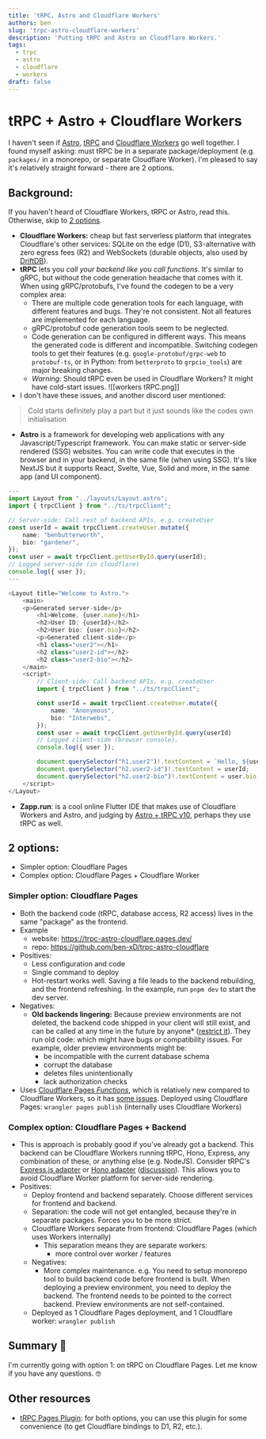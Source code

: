 ```yaml
---
title: 'tRPC, Astro and Cloudflare Workers'
authors: ben
slug: 'trpc-astro-cloudflare-workers'
description: 'Putting tRPC and Astro on Cloudflare Workers.'
tags:
  - trpc
  - astro
  - cloudflare
  - workers
draft: false
---
```

# tRPC + Astro + Cloudflare Workers
I haven't seen if [Astro](https://astro.build/), [tRPC](https://trpc.io/) and [Cloudflare Workers](https://workers.cloudflare.com/) go well together. I found myself asking: must tRPC be in a separate package/deployment (e.g. `packages/` in a monorepo, or separate Cloudflare Worker). I'm pleased to say it's relatively straight forward - there are 2 options.
<!--truncate-->

## Background:
If you haven't heard of Cloudflare Workers, tRPC or Astro, read this. Otherwise, skip to [2 options](#2-options).
- **Cloudflare Workers:** cheap but fast serverless platform that integrates Cloudflare's other services: SQLite on the edge (D1), S3-alternative with zero egress fees (R2) and WebSockets (durable objects, also used by [DriftDB](https://news.ycombinator.com/item?id=34639728)).
- **tRPC** lets you *call your backend like you call functions*. It's similar to gRPC, but without the code generation headache that comes with it. When using gRPC/protobufs, I've found the codegen to be a very complex area:
  - There are multiple code generation tools for each language, with different features and bugs. They're not consistent. Not all features are implemented for each language.
  - gRPC/protobuf code generation tools seem to be neglected.
  - Code generation can be configured in different ways. This means the generated code is different and incompatible. Switching codegen tools to get their features (e.g. `google-protobuf/grpc-web` to `protobuf-ts`, or in Python: from `betterproto` to `grpcio_tools`) are major breaking changes. 
  - *Warning:* Should tRPC even be used in Cloudflare Workers? It might have cold-start issues.
![[workers tRPC.png]]
- I don't have these issues, and another discord user mentioned: 
> Cold starts definitely play a part but it just sounds like the codes own initialisation
- **Astro** is a framework for developing web applications with any Javascript/Typescript framework. You can make static or server-side rendered (SSG) websites. You can write code that executes in the browser and in your backend, in the same file (when using SSG). It's like NextJS but it supports React, Svelte, Vue, Solid and more, in the same app (and UI component).

```typescript
---
import Layout from "../layouts/Layout.astro";
import { trpcClient } from "../ts/trpcClient";

// Server-side: Call rest of backend APIs, e.g. createUser
const userId = await trpcClient.createUser.mutate({
	name: "benbutterworth",
	bio: "gardener",
});
const user = await trpcClient.getUserById.query(userId);
// Logged server-side (in cloudflare)
console.log({ user });
---

<Layout title="Welcome to Astro.">
	<main>
    <p>Generated server-side</p>
		<h1>Welcome, {user.name}</h1>
		<h2>User ID: {userId}</h2>
		<h2>User bio: {user.bio}</h2>
		<p>Generated client-side</p>
		<h1 class="user2"></h1>
		<h2 class="user2-id"></h2>
		<h2 class="user2-bio"></h2>
	</main>
	<script>
		// Client-side: Call backend APIs, e.g. createUser
		import { trpcClient } from "../ts/trpcClient";

		const userId = await trpcClient.createUser.mutate({
			name: "Anonymous",
			bio: "Interwebs",
		});
		const user = await trpcClient.getUserById.query(userId)
		// Logged client-side (browser console).
		console.log({ user });

		document.querySelector("h1.user2")!.textContent = `Hello, ${user.name}`;
		document.querySelector("h2.user2-id")!.textContent = userId;
		document.querySelector("h2.user2-bio")!.textContent = user.bio;
	</script>
</Layout>
```
- **Zapp.run**: is a cool online Flutter IDE that makes use of Cloudflare Workers and Astro, and judging by [ Astro + tRPC v10](https://invertase.io/blog/astro-trpc-v10/), perhaps they use tRPC as well.
## 2 options:
- Simpler option: Cloudflare Pages
- Complex option: Cloudflare Pages + Cloudflare Worker
### Simpler option: Cloudflare Pages
- Both the backend code (tRPC, database access, R2 access) lives in the same "package" as the frontend.
- Example 
  - website: https://trpc-astro-cloudflare.pages.dev/
  - repo: https://github.com/ben-xD/trpc-astro-cloudflare
- Positives:
  - Less configuration and code
  - Single command to deploy
  - Hot-restart works well. Saving a file leads to the backend rebuilding, and the frontend refreshing. In the example, run `pnpm dev` to start the dev server.
- Negatives:
  - **Old backends lingering:** Because preview environments are not deleted, the backend code shipped in your client will still exist, and can be called at any time in the future by anyone* ([restrict it](https://developers.cloudflare.com/pages/platform/known-issues#enabling-access-on-your-pagesdev-domain)). They run old code: which might have bugs or compatibility issues. For example, older preview environments might be:
    - be incompatible with the current database schema
    - corrupt the database
    - deletes files unintentionally
    - lack authorization checks
- Uses [Cloudflare Pages *Functions*](https://developers.cloudflare.com/pages/platform/functions), which is relatively new compared to Cloudflare Workers, so it has [some issues](https://developers.cloudflare.com/pages/platform/known-issues#enabling-access-on-your-pagesdev-domain). Deployed using Cloudflare Pages: `wrangler pages publish` (internally uses Cloudflare Workers)
### Complex option: Cloudflare Pages + Backend
- This is approach is probably good if you've already got a backend. This backend can be Cloudflare Workers running tRPC, Hono, Express, any combination of these, or anything else (e.g. NodeJS). Consider tRPC's [Express.js adapter](https://trpc.io/docs/express) or [Hono adapter](https://www.npmjs.com/package/@hono/trpc-server) ([discussion](https://github.com/honojs/hono/issues/582)). This allows you to avoid Cloudflare Worker platform for server-side rendering.
- Positives:
  - Deploy frontend and backend separately. Choose different services for frontend and backend.
  - Separation: the code will not get entangled, because they're in separate packages. Forces you to be more strict.
  - Cloudflare Workers separate from frontend: Cloudflare Pages (which uses Workers internally)
    - This separation means they are separate workers:
      - more control over worker / features
  - Negatives:
      - More complex maintenance. e.g. You need to setup monorepo tool to build backend code before frontend is built. When deploying a preview environment, you need to deploy the backend. The frontend needs to be pointed to the correct backend. Preview environments are not self-contained.
  - Deployed as 1 Cloudflare Pages deployment, and 1 Cloudflare worker: `wrangler publish`
## Summary 📒
I'm currently going with option 1: on tRPC on Cloudflare Pages. Let me know if you have any questions. 🤓
## Other resources
- [tRPC Pages Plugin](https://github.com/toyamarinyon/cloudflare-pages-plugin-trpc): for both options, you can use this plugin for some convenience (to get Cloudflare bindings to D1, R2, etc.).